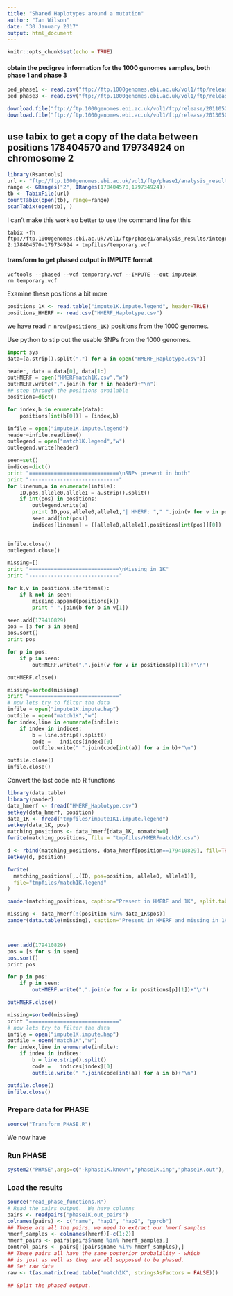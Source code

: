 ```yaml
---
title: "Shared Haplotypes around a mutation"
author: "Ian Wilson"
date: "30 January 2017"
output: html_document
---
```


```r
knitr::opts_chunk$set(echo = TRUE)
```

#### obtain the pedigree information for the 1000 genomes samples, both phase 1 and phase 3

```r
ped_phase1 <- read.csv("ftp://ftp.1000genomes.ebi.ac.uk/vol1/ftp/release/20110521/supporting/phase1_samples_integrated_20101123.ped", header=TRUE, sep="\t", quote="")
ped_phase3 <- read.csv("ftp://ftp.1000genomes.ebi.ac.uk/vol1/ftp/release/20130502/integrated_call_samples_v2.20130502.ALL.ped", header=TRUE, sep="\t", quote="")

download.file("ftp://ftp.1000genomes.ebi.ac.uk/vol1/ftp/release/20110521/supporting/phase1_samples_integrated_20101123.ped","tmpfiles/phase1_samples_integrated_20101123.ped")
download.file("ftp://ftp.1000genomes.ebi.ac.uk/vol1/ftp/release/20130502/integrated_call_samples_v2.20130502.ALL.ped", "tmpfiles/integrated_call_samples_v2.20130502.ALL.ped")

```

## use tabix to get a copy of the data between positions 178404570 and 179734924 on chromosome 2

```r
library(Rsamtools)
url <- "ftp://ftp.1000genomes.ebi.ac.uk/vol1/ftp/phase1/analysis_results/integrated_call_sets/ALL.chr2.integrated_phase1_v3.20101123.snps_indels_svs.genotypes.vcf.gz"
range <- GRanges("2", IRanges(178404570,179734924))
tb <- TabixFile(url)
countTabix(open(tb), range=range)
scanTabix(open(tb), )
```
I can't make this work so better to use the command line for this

```
tabix -fh ftp://ftp.1000genomes.ebi.ac.uk/vol1/ftp/phase1/analysis_results/integrated_call_sets/ALL.chr2.integrated_phase1_v3.20101123.snps_indels_svs.genotypes.vcf.gz 2:178404570-179734924 > tmpfiles/temporary.vcf
```

#### transform to get phased output in IMPUTE format

```
vcftools --phased --vcf temporary.vcf --IMPUTE --out impute1K 
rm temporary.vcf 
```

Examine these positions a bit more

```r
positions_1K <- read.table("impute1K.impute.legend", header=TRUE)
positions_HMERF <- read.csv("HMERF_Haplotype.csv")
```
we have read `r nrow(positions_1K)` positions from the 1000 genomes.

Use python to stip out the usable SNPs from the 1000 genomes.


```python
import sys
data=[a.strip().split(",") for a in open("HMERF_Haplotype.csv")]

header, data = data[0], data[1:]
outHMERF = open("HMERFmatch1K.csv","w")
outHMERF.write(",".join(h for h in header)+"\n")
## step through the positions available 
positions=dict()

for index,b in enumerate(data):
    positions[int(b[0])] = (index,b)

infile = open("impute1K.impute.legend")
header=infile.readline()
outlegend = open("match1K.legend","w")
outlegend.write(header)

seen=set()
indices=dict()
print "=============================\nSNPs present in both"
print "-----------------------------"
for linenum,a in enumerate(infile):
    ID,pos,allele0,allele1 = a.strip().split()
    if int(pos) in positions:
        outlegend.write(a)
        print ID,pos,allele0,allele1,"| HMERF: "," ".join(v for v in positions[int(pos)][1])
        seen.add(int(pos))
        indices[linenum] = ([allele0,allele1],positions[int(pos)][0])
   

infile.close()
outlegend.close()

missing=[]
print "=============================\nMissing in 1K"
print "-----------------------------"

for k,v in positions.iteritems():
    if k not in seen:
        missing.append(positions[k])
        print " ".join(b for b in v[1])

seen.add(179410829)
pos = [s for s in seen]
pos.sort()
print pos

for p in pos:
    if p in seen:
        outHMERF.write(",".join(v for v in positions[p][1])+"\n")

outHMERF.close()

missing=sorted(missing)
print "============================="
# now lets try to filter the data
infile = open("impute1K.impute.hap")
outfile = open("match1K","w")
for index,line in enumerate(infile):
    if index in indices:
        b = line.strip().split()
        code =   indices[index][0]
        outfile.write(" ".join(code[int(a)] for a in b)+"\n")

outfile.close()
infile.close()
```

Convert the last code into R functions


```r
library(data.table)
library(pander)
data_hmerf <- fread("HMERF_Haplotype.csv")
setkey(data_hmerf, position)
data_1K <- fread("tmpfiles/impute1K1.impute.legend")
setkey(data_1K, pos)
matching_positions <- data_hmerf[data_1K, nomatch=0]
fwrite(matching_positions, file = "tmpfiles/HMERFmatch1K.csv")

d <- rbind(matching_positions, data_hmerf[position==179410829], fill=TRUE)
setkey(d, position)

fwrite(
  matching_positions[,.(ID, pos=position, allele0, allele1)],
  file="tmpfiles/match1K.legend"
)

pander(matching_positions, caption="Present in HMERF and 1K", split.table=Inf)

missing <- data_hmerf[!(position %in% data_1K$pos)]
pander(data.table(missing), caption="Present in HMERF and missing in 1K Genomes")



seen.add(179410829)
pos = [s for s in seen]
pos.sort()
print pos

for p in pos:
    if p in seen:
        outHMERF.write(",".join(v for v in positions[p][1])+"\n")

outHMERF.close()

missing=sorted(missing)
print "============================="
# now lets try to filter the data
infile = open("impute1K.impute.hap")
outfile = open("match1K","w")
for index,line in enumerate(infile):
    if index in indices:
        b = line.strip().split()
        code =   indices[index][0]
        outfile.write(" ".join(code[int(a)] for a in b)+"\n")

outfile.close()
infile.close()
```



### Prepare data for PHASE


```r
source("Transform_PHASE.R")
```
We now have 

### Run PHASE

```r
system2("PHASE",args=c("-kphase1K.known","phase1K.inp","phase1K.out"), stdout = "phase.stdout", stderr = "phase.stderr")
```

### Load the results

```r
source("read_phase_functions.R")
# Read the pairs output.  We have columns
pairs <- readpairs("phase1K.out_pairs")
colnames(pairs) <- c("name", "hap1", "hap2", "pprob")
## These are all the pairs, we need to extract our hmerf samples
hmerf_samples <- colnames(hmerf)[-c(1:2)]
hmerf_pairs <- pairs[pairs$name %in% hmerf_samples,]
control_pairs <- pairs[!(pairs$name %in% hmerf_samples),]
## These pairs all have the same posterior probalility - which
## is just as well as they are all supposed to be phased.
## Get raw data
raw <- t(as.matrix(read.table("match1K", stringsAsFactors = FALSE)))

## Split the phased output.



```
